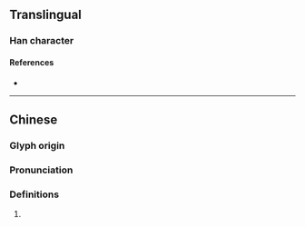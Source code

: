 {{character info/new}}
==Translingual==

===Han character===
{{Han char|rn=96|rad=玉|as=03|sn=7|four=11110|canj=MGM|ids=⿰𤣩工}}

====References====
* {{Han ref|kx=0727.120|dkj=20837|dj=1139.100|hdz=21102.030|uh=7392|ud=29586|bh=CB6C|bd=52076}}

----

==Chinese==
{{zh-forms}}

===Glyph origin===
{{Han etym}}

===Pronunciation===
{{zh-pron
|m=hóng
|c=hung4,gong1,gung1
|mc=y
|oc=y
|cat=
}}

===Definitions===
{{zh-hanzi}}

# {{rfdef|lang=zh}}